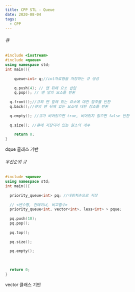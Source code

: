 ```yaml
---
title: CPP STL - Queue
date: 2020-08-04
tags:
  - CPP
---
```


###### 큐

```c++
#include <iostream>
#include <queue>
using namespace std;
int main(){
	
	queue<int> q;//int자료형을 저장하는 큐 생성
	
	q.push(4); // 맨 뒤에 요소 삽입
	q.pop(); // 맨 앞의 요소를 반환
	
  q.front();//큐의 맨 앞에 있는 요소에 대한 참조를 반환
  q.back();//큐의 맨 뒤에 있는 요소에 대한 참조를 반환
  
  q.empty(); //큐가 비어있으면 true, 비어있지 않으면 false 반환
	
  q.size(); //큐에 저장되어 있는 원소의 개수
  
	return 0;
}
```

dque 클래스 기반



###### 우선순위 큐

```c++
#include <queue>
using namespace std;
int main(){
  
  priority_queue<int> pq; //내림차순으로 저장
  
  // <변수명, 컨테이너, 비교함수>
  priority_queue<int, vector<int>, less<int> > pque;
  
  pq.push(10);
  pq.pop();
  
  pq.top();
  
  pq.size();
  
  pq.empty();
  
 
  
  return 0;
}
```

 vector 클래스 기반

